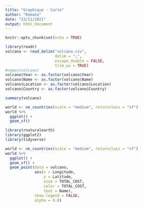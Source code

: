 ```yaml
---
title: "Graphique - Carte"
author: "Romane"
date: "23/11/2021"
output: html_document
---
```


```r
knitr::opts_chunk$set(echo = TRUE)
```

```r
library(readr)
volcano <- read_delim("volcano.csv",
                      delim = ";", 
                      escape_double = FALSE,
                      trim_ws = TRUE)
#names(volcano)
volcano$Year <- as.factor(volcano$Year)
volcano$Name <- as.factor(volcano$Name)
volcano$Location <- as.factor(volcano$Location)
volcano$Country <- as.factor(volcano$Country)

summary(volcano)
```


```r
world <- ne_countries(scale = "medium", returnclass = "sf")
world %>% 
  ggplot() + 
  geom_sf()
```



```r
library(rnaturalearth)
library(ggplot2)
library(tidyverse)

world <- ne_countries(scale = "medium", returnclass = "sf")
world %>% 
  ggplot() + 
  geom_sf() +
  geom_point(data = volcano,
             aes(x = Longitude,
                 y = Latitude,
                 size = TOTAL_COST,
                 color = TOTAL_COST,
                 text = Name),
             show.legend = FALSE,
             alpha = 0.8)

```



